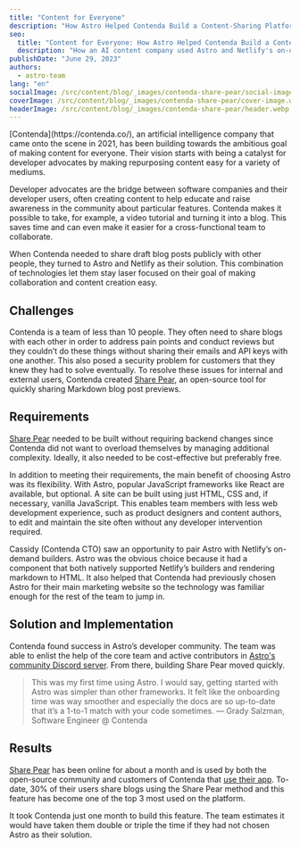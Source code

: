 ```yaml
---
title: "Content for Everyone"
description: "How Astro Helped Contenda Build a Content-Sharing Platform in One Month"
seo:
  title: "Content for Everyone: How Astro Helped Contenda Build a Content-Sharing Platform in One Month"
  description: "How an AI content company used Astro and Netlify's on-demand builders to enable users to share their generated blog posts with each other - all in one month."
publishDate: "June 29, 2023"
authors:
  - astro-team
lang: "en"
socialImage: /src/content/blog/_images/contenda-share-pear/social-image.webp
coverImage: /src/content/blog/_images/contenda-share-pear/cover-image.webp
headerImage: /src/content/blog/_images/contenda-share-pear/header.webp
---
```



<div class="text-white space-y-8">
	<div class="text-2xl leading-normal tracking-normal text-astro-gray-100">
		[Contenda](https://contenda.co/), an artificial intelligence company that came onto the scene in
		2021, has been building towards the ambitious goal of making content for everyone. Their vision
		starts with being a catalyst for developer advocates by making repurposing content easy for a
		variety of mediums.
	</div>

Developer advocates are the bridge between software companies and their developer users, often creating content to help educate and raise awareness in the community about particular features. Contenda makes it possible to take, for example, a video tutorial and turning it into a blog. This saves time and can even make it easier for a cross-functional team to collaborate.

When Contenda needed to share draft blog posts publicly with other people, they turned to Astro and Netlify as their solution. This combination of technologies let them stay laser focused on their goal of making collaboration and content creation easy.

</div>

<div class="my-8">
	<ImageFigure caption="Take any video and turn it into effective written content with Contenda.">
		<BlogContentImage src={videosToContent} />
	</ImageFigure>
</div>

## Challenges

Contenda is a team of less than 10 people. They often need to share blogs with each other in order to address pain points and conduct reviews but they couldn’t do these things without sharing their emails and API keys with one another. This also posed a security problem for customers that they knew they had to solve eventually. To resolve these issues for internal and external users, Contenda created [Share Pear](https://github.com/Contenda-Team/share-pear), an open-source tool for quickly sharing Markdown blog post previews.

## Requirements

[Share Pear](https://github.com/Contenda-Team/share-pear) needed to be built without requiring backend changes since Contenda did not want to overload themselves by managing additional complexity. Ideally, it also needed to be cost-effective but preferably free.

In addition to meeting their requirements, the main benefit of choosing Astro was its flexibility. With Astro, popular JavaScript frameworks like React are available, but optional. A site can be built using just HTML, CSS and, if necessary, vanilla JavaScript. This enables team members with less web development experience, such as product designers and content authors, to edit and maintain the site often without any developer intervention required.

Cassidy (Contenda CTO) saw an opportunity to pair Astro with Netlify’s on-demand builders. Astro was the obvious choice because it had a component that both natively supported Netlify’s builders and rendering markdown to HTML. It also helped that Contenda had previously chosen Astro for their main marketing website so the technology was familiar enough for the rest of the team to jump in.

## Solution and Implementation

Contenda found success in Astro’s developer community. The team was able to enlist the help of the core team and active contributors in [Astro's community Discord server](https://astro.build/chat). From there, building Share Pear moved quickly.

<Blockquote>
	<Fragment slot="quote">
		This was my first time using Astro. I would say, getting started with Astro was simpler than
		other frameworks. It felt like the onboarding time was way smoother and especially the docs are
		so up-to-date that it’s a 1-to-1 match with your code sometimes.
	</Fragment>
	<Fragment slot="caption">— Grady Salzman, Software Engineer @ Contenda</Fragment>
</Blockquote>

<BlogContentImage src={screenshot1} />

## Results

[Share Pear](https://github.com/Contenda-Team/share-pear) has been online for about a month and is used by both the open-source community and customers of Contenda that [use their app](https://signup.contenda.co/). To-date, 30% of their users share blogs using the Share Pear method and this feature has become one of the top 3 most used on the platform.

It took Contenda just one month to build this feature. The team estimates it would have taken them double or triple the time if they had not chosen Astro as their solution.

<ImageFigure caption="Contenda’s blog post preview share feature">
	<BlogContentImage src={screenshot2} />
</ImageFigure>
